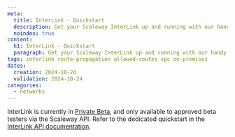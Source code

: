 ```yaml
---
meta:
  title: InterLink - Quickstart
  description: Get your Scaleway InterLink up and running with our handy guide. Learn how to order your InterLink, request it from a partner, follow its creation status, and set up route propagation and allowed routes.
  noindex: true
content:
  h1: InterLink - Quickstart
  paragraph: Get your Scaleway InterLink up and running with our handy guide. Learn how to order your InterLink, request it from a partner, follow its creation status, and set up route propagation and allowed routes.
tags: interlink route-propagation allowed-routes vpc on-premises
dates:
  creation: 2024-10-24
  validation: 2024-10-24
categories:
  - networks
---
```


InterLink is currently in [Private Beta](https://www.scaleway.com/en/betas/), and only available to approved beta testers via the Scaleway API. Refer to the dedicated quickstart in the [InterLink API documentation](https://www.scaleway.com/en/developers/api/interlink/#quickstart).